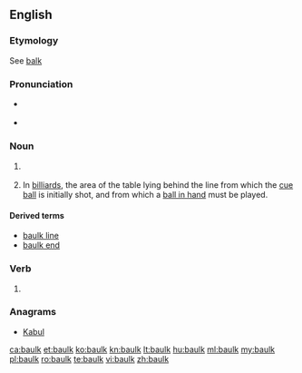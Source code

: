 ==English==

===Etymology===
See [[balk]]

===Pronunciation===
* {{a|UK}} {{IPA|[bɔːɫk]|lang=en}}
*<!-- {{a|US}} {{IPA|/bɑk/}}-->
{{rfap|UK|UK|lang=en}}

===Noun===
{{en-noun}}

# {{context|British|lang=en}} {{alternative spelling of|balk|lang=en}}
# {{context|UK|lang=en}} In [[billiard]]s, the area of the table lying behind the line from which the [[cue ball]] is initially shot, and from which a [[ball in hand]] must be played.

====Derived terms====
* [[baulk line]]
* [[baulk end]]

===Verb===
{{en-verb}}

# {{context|British|lang=en}} {{alternative spelling of|balk|lang=en}}

===Anagrams===
* [[Kabul#English|Kabul]]

[[ca:baulk]]
[[et:baulk]]
[[ko:baulk]]
[[kn:baulk]]
[[lt:baulk]]
[[hu:baulk]]
[[ml:baulk]]
[[my:baulk]]
[[pl:baulk]]
[[ro:baulk]]
[[te:baulk]]
[[vi:baulk]]
[[zh:baulk]]